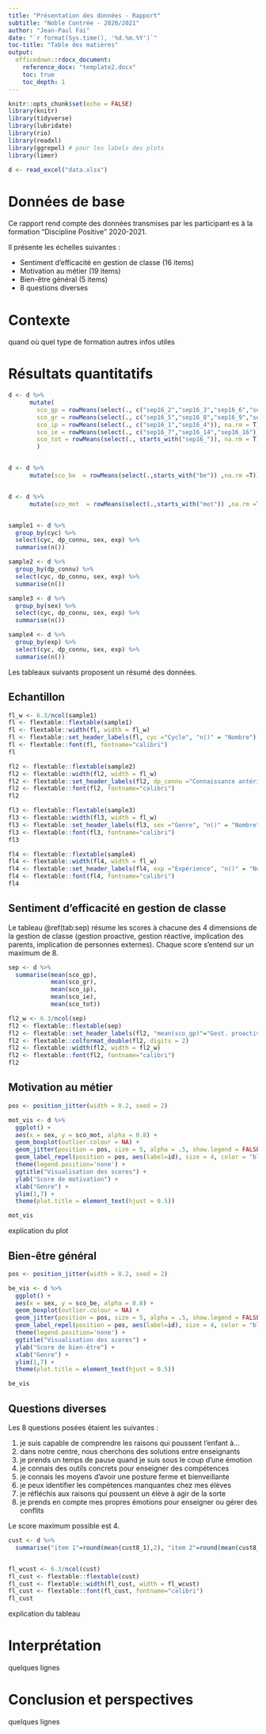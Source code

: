 ```yaml
---
title: "Présentation des données - Rapport"
subtitle: "Noble Contrée - 2020/2021"
author: "Jean-Paul Fai"
date: "`r format(Sys.time(), '%d.%m.%Y')`"
toc-title: "Table des matières"
output:
  officedown::rdocx_document:
    reference_docx: "template2.docx"
    toc: true
    toc_depth: 1
---
```


```r
knitr::opts_chunk$set(echo = FALSE)
library(knitr)
library(tidyverse)
library(lubridate)
library(rio)
library(readxl)
library(ggrepel) # pour les labels des plots
library(limer)
```

```r

d <- read_excel("data.xlsx")

```

# Données de base

Ce rapport rend compte des données transmises par les participant·es à la formation "Discipline Positive" 2020-2021.

Il présente les échelles suivantes :

- Sentiment d'efficacité en gestion de classe (16 items)
- Motivation au métier (19 items)
- Bien-être général (5 items)
- 8 questions diverses

# Contexte

quand 
où
quel type de formation
autres infos utiles

# Résultats quantitatifs

```r

d <- d %>%
      mutate(
        sco_gp = rowMeans(select(., c("sep16_2","sep16_3","sep16_6","sep16_10","sep16_11","sep16_15")) ,na.rm = T),
        sco_gr = rowMeans(select(., c("sep16_5","sep16_8","sep16_9","sep16_12","sep16_13")), na.rm = T),
        sco_ip = rowMeans(select(., c("sep16_1","sep16_4")), na.rm = T),
        sco_ie = rowMeans(select(., c("sep16_7","sep16_14","sep16_16")), na.rm = T),
        sco_tot = rowMeans(select(., starts_with("sep16_")), na.rm = T),
        )


d <- d %>% 
      mutate(sco_be  = rowMeans(select(.,starts_with("be")) ,na.rm =T))


d <- d %>% 
      mutate(sco_mot  = rowMeans(select(.,starts_with("mot")) ,na.rm =T))

```

```r




```


```r
sample1 <- d %>% 
  group_by(cyc) %>% 
  select(cyc, dp_connu, sex, exp) %>% 
  summarise(n())

sample2 <- d %>% 
  group_by(dp_connu) %>% 
  select(cyc, dp_connu, sex, exp) %>% 
  summarise(n())

sample3 <- d %>% 
  group_by(sex) %>% 
  select(cyc, dp_connu, sex, exp) %>% 
  summarise(n())

sample4 <- d %>% 
  group_by(exp) %>% 
  select(cyc, dp_connu, sex, exp) %>% 
  summarise(n())
```

Les tableaux suivants proposent un résumé des données.

## Echantillon
```r
fl_w <- 6.3/ncol(sample1)
fl <- flextable::flextable(sample1)
fl <- flextable::width(fl, width = fl_w)
fl <- flextable::set_header_labels(fl, cyc ="Cycle", "n()" = "Nombre")
fl <- flextable::font(fl, fontname="calibri")
fl

fl2 <- flextable::flextable(sample2)
fl2 <- flextable::width(fl2, width = fl_w)
fl2 <- flextable::set_header_labels(fl2, dp_connu ="Connaissance antérieure de la DP", "n()" = "Nombre")
fl2 <- flextable::font(fl2, fontname="calibri")
fl2

fl3 <- flextable::flextable(sample3)
fl3 <- flextable::width(fl3, width = fl_w)
fl3 <- flextable::set_header_labels(fl3, sex ="Genre", "n()" = "Nombre")
fl3 <- flextable::font(fl3, fontname="calibri")
fl3

fl4 <- flextable::flextable(sample4)
fl4 <- flextable::width(fl4, width = fl_w)
fl4 <- flextable::set_header_labels(fl4, exp ="Expérience", "n()" = "Nombre")
fl4 <- flextable::font(fl4, fontname="calibri")
fl4
```


## Sentiment d'efficacité en gestion de classe

Le tableau \@ref(tab:sep) résume les scores à chacune des 4 dimensions de la gestion de classe (gestion proactive, gestion réactive, implication des parents, implication de personnes externes). Chaque score s'entend sur un maximum de 8.

```r

sep <- d %>%
  summarise(mean(sco_gp),
            mean(sco_gr),
            mean(sco_ip),
            mean(sco_ie),
            mean(sco_tot))

fl2_w <- 6.3/ncol(sep)
fl2 <- flextable::flextable(sep)
fl2 <- flextable::set_header_labels(fl2, "mean(sco_gp)"="Gest. proactive", "mean(sco_gr)"="Gest. réactive", "mean(sco_ip)"="Impl. des parents", "mean(sco_ie)"="Impl. externe", "mean(sco_tot)"="Total")
fl2 <- flextable::colformat_double(fl2, digits = 2)
fl2 <- flextable::width(fl2, width = fl2_w)
fl2 <- flextable::font(fl2, fontname="calibri")
fl2

```


## Motivation au métier

```r

pos <- position_jitter(width = 0.2, seed = 2)

mot_vis <- d %>%
  ggplot() +
  aes(x = sex, y = sco_mot, alpha = 0.8) +
  geom_boxplot(outlier.colour = NA) +
  geom_jitter(position = pos, size = 5, alpha = .5, show.legend = FALSE) + 
  geom_label_repel(position = pos, aes(label=id), size = 4, color = "black", max.overlaps = Inf) +
  theme(legend.position='none') +
  ggtitle("Visualisation des scores") +
  ylab("Score de motivation") +
  xlab("Genre") +
  ylim(1,7) +
  theme(plot.title = element_text(hjust = 0.5))

```

```r

mot_vis
```

explication du plot 


## Bien-être général

```r

pos <- position_jitter(width = 0.2, seed = 2)

be_vis <- d %>%
  ggplot() +
  aes(x = sex, y = sco_be, alpha = 0.8) +
  geom_boxplot(outlier.colour = NA) +
  geom_jitter(position = pos, size = 5, alpha = .5, show.legend = FALSE) + 
  geom_label_repel(position = pos, aes(label=id), size = 4, color = "black", max.overlaps = Inf) +
  theme(legend.position='none') +
  ggtitle("Visualisation des scores") +
  ylab("Score de bien-être") +
  xlab("Genre") +
  ylim(1,7) +
  theme(plot.title = element_text(hjust = 0.5))

```

```r

be_vis
```


## Questions diverses

Les 8 questions posées étaient les suivantes :

1. je suis capable de comprendre les raisons qui poussent l'enfant à...
1. dans notre centre, nous cherchons des solutions entre enseignants
1. je prends un temps de pause quand je suis sous le coup d'une émotion
1. je connais des outils concrets pour enseigner des compétences
1. je connais les moyens d'avoir une posture ferme et bienveillante
1. je peux identifier les compétences manquantes chez mes élèves
1. je réfléchis aux raisons qui poussent un élève à agir de la sorte
1. je prends en compte mes propres émotions pour enseigner ou gérer des conflits

Le score maximum possible est 4.

```r

cust <- d %>% 
  summarise("item 1"=round(mean(cust8_1),2), "item 2"=round(mean(cust8_2),2), "item 3"=round(mean(cust8_3),2), "item 4"=round(mean(cust8_4),2), "item 5"=round(mean(cust8_5),2), "item 6"=round(mean(cust8_6),2), "item 7"=round(mean(cust8_7),2), "item 8"=round(mean(cust8_8),2))


fl_wcust <- 6.3/ncol(cust)
fl_cust <- flextable::flextable(cust)
fl_cust <- flextable::width(fl_cust, width = fl_wcust)
fl_cust <- flextable::font(fl_cust, fontname="calibri")
fl_cust


```

explication du tableau 

# Interprétation

quelques lignes

# Conclusion et perspectives

quelques lignes
